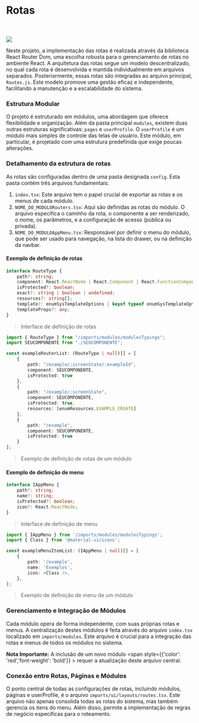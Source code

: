 
<Meta title="Documentação/Rotas" />

# Rotas

<br />
<br />

<img src={Image} />

Neste projeto, a implementação das rotas é realizada através da biblioteca React Router Dom, uma escolha robusta para o gerenciamento de rotas no ambiente React. A arquitetura das rotas segue um modelo descentralizado, no qual cada rota é desenvolvida e mantida individualmente em arquivos separados. Posteriormente, essas rotas são integradas ao arquivo principal, `Routes.js`. Este modelo promove uma gestão eficaz e independente, facilitando a manutenção e a escalabilidade do sistema.

### Estrutura Modular

O projeto é estruturado em módulos, uma abordagem que oferece flexibilidade e organização. Além da pasta principal `modules`, existem duas outras estruturas significativas: `pages` e `userProfile`. O `userProfile` é um módulo mais simples de controle das telas de usuário. Este módulo, em particular, é projetado com uma estrutura predefinida que exige poucas alterações.

### Detalhamento da estrutura de rotas

As rotas são configuradas dentro de uma pasta designada `config`. Esta pasta contém três arquivos fundamentais:

1. `index.tsx`: Este arquivo tem o papel crucial de exportar as rotas e os menus de cada módulo.
1. `NOME_DO_MODULORouters.tsx`: Aqui são definidas as rotas do módulo. O arquivo especifica o caminho da rota, o componente a ser renderizado, o nome, os parâmetros, e a configuração de acesso (pública ou privada).
1. `NOME_DO_MODULOAppMenu.tsx`: Responsável por definir o menu do módulo, que pode ser usado para navegação, na lista do drawer, ou na definição da navbar.

#### Exemplo de definição de rotas

```typescript
interface RouteType {
	path?: string;
	component: React.ReactNode | React.Component | React.FunctionComponent<any> | React.ComponentType<any>;
	isProtected?: boolean;
	exact?: string | boolean | undefined;
	resources?: string[];
	template?: enumSysTemplateOptions | keyof typeof enumSysTemplateOptions;
	templateProps?: any;
}
```

> Interface de definição de rotas

```typescript
import { RouteType } from "/imports/modules/modulesTypings";
import SEUCOMPONENTE from "./SEUCOMPONENTE";

const exampleRouterList: (RouteType | null)[] = [
	{
		path: "/example/:screenState/:exampleId",
		component: SEUCOMPONENTE,
		isProtected: true
	},
	{
		path: "/example/:screenState",
		component: SEUCOMPONENTE,
		isProtected: true,
		resources: [enumResources.EXAMPLE_CREATE]
	},
	{
		path: "/example",
		component: SEUCOMPONENTE,
		isProtected: true
	}
];
```

> Exemplo de definição de rotas de um módulo

#### Exemplo de definição de menu

```typescript
interface IAppMenu {
	path?: string;
	name?: string;
	isProtected?: boolean;
	icon?: React.ReactNode;
}
```

> Interface de definição de menu

```typescript
import { IAppMenu } from '/imports/modules/modulesTypings';
import { Class } from '@material-ui/icons';

const exampleMenuItemList: (IAppMenu | null)[] = [
    {
        path: '/example',
        name: 'Exemplos',
        icon: <Class />,
    },
];
```

> Exemplo de definição de menu de um módulo

### Gerenciamento e Integração de Módulos

Cada módulo opera de forma independente, com suas próprias rotas e menus. A centralização destes módulos é feita através do arquivo `index.tsx` localizado em `imports/modules`. Este arquivo é crucial para a integração das rotas e menus de todos os módulos no sistema.

**Nota Importante:** A inclusão de um novo módulo <span style={{'color': 'red','font-weight': 'bold'}} > requer a atualização deste arquivo central.</span>

### Conexão entre Rotas, Páginas e Módulos

O ponto central de todas as configurações de rotas, incluindo módulos, páginas e userProfile, é o arquivo `imports/ui/layouts/routes.tsx`. Este arquivo não apenas consolida todas as rotas do sistema, mas também gerencia os itens do menu. Além disso, permite a implementação de regras de negócio específicas para o roteamento.
